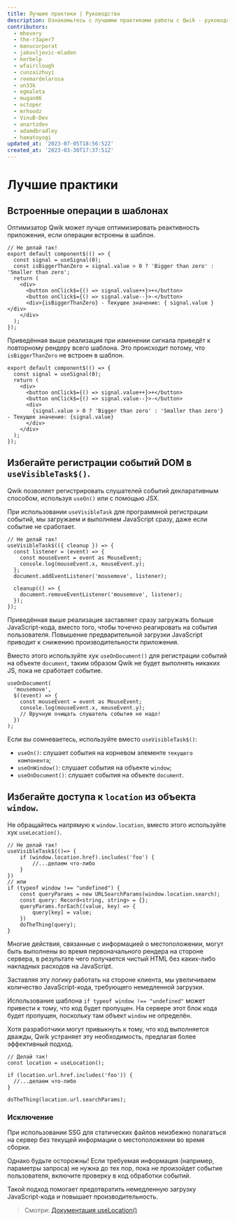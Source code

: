 ```yaml
---
title: Лучшие практики | Руководства
description: Ознакомьтесь с лучшими практиками работы с Qwik - руководством, позволяющим понять, как использовать Qwik в полной мере.
contributors:
  - mhevery
  - the-r3aper7
  - manucorporat
  - jakovljevic-mladen
  - kerbelp
  - wfairclough
  - cunzaizhuyi
  - reemardelarosa
  - un33k
  - egmaleta
  - mugan86
  - octoper
  - mrhoodz
  - VinuB-Dev
  - anartzdev
  - adamdbradley
  - hamatoyogi
updated_at: '2023-07-05T18:56:52Z'
created_at: '2023-03-30T17:37:51Z'
---
```


# Лучшие практики

## Встроенные операции в шаблонах

Оптимизатор Qwik может лучше оптимизировать реактивность приложения, если операции встроены в шаблон.

```tsx title="Неоптимальная реализация"
// Не делай так!
export default component$(() => {
  const signal = useSignal(0);
  const isBiggerThanZero = signal.value > 0 ? 'Bigger than zero' : 'Smaller than zero';
  return (
    <div>
      <button onClick$={() => signal.value++}>+</button>
      <button onClick$={() => signal.value--}>-</button>
      <div>{isBiggerThanZero} - Текущее значение: { signal.value }</div>
    </div>
  );
});
```

Приведённая выше реализация при изменении сигнала приведёт к повторному рендеру всего шаблона. Это происходит потому, что `isBiggerThanZero` не встроен в шаблон.

```tsx title="Оптимальная реализация"
export default component$(() => {
  const signal = useSignal(0);
  return (
    <div>
      <button onClick$={() => signal.value++}>+</button>
      <button onClick$={() => signal.value--}>-</button>
      <div>
        {signal.value > 0 ? 'Bigger than zero' : 'Smaller than zero'} - Текущее значение: {signal.value}
      </div>
    </div>
  );
});
```

## Избегайте регистрации событий DOM в `useVisibleTask$()`.

Qwik позволяет регистрировать слушателей событий декларативным способом, используя `useOn()` или с помощью JSX.

При использовании `useVisibleTask` для программной регистрации событий, мы загружаем и выполняем JavaScript сразу, даже если событие не сработает.

```tsx title="Неоптимальная реализация"
// Не делай так!
useVisibleTask$(({ cleanup }) => {
  const listener = (event) => {
    const mouseEvent = event as MouseEvent;
    console.log(mouseEvent.x, mouseEvent.y);
  };
  document.addEventListener('mousemove', listener);

  cleanup(() => {
    document.removeEventListener('mousemove', listener);
  });
});
```

Приведённая выше реализация заставляет сразу загружать больше JavaScript-кода, вместо того, чтобы точечно реагировать на события пользователя. Повышение предварительной загрузки JavaScript приводит к снижению производительности приложения.

Вместо этого используйте хук `useOnDocument()` для регистрации событий на объекте `document`, таким образом Qwik не будет выполнять никаких JS, пока не сработает событие.

```tsx title="Оптимальная реализация"
useOnDocument(
  'mousemove',
  $((event) => {
    const mouseEvent = event as MouseEvent;
    console.log(mouseEvent.x, mouseEvent.y);
    // Вручную очищать слушатель события не надо!
  })
);
```

Если вы сомневаетесь, используйте вместо `useVisibleTask$()`:
- `useOn()`: слушает события на корневом элементе `текущего компонента`;
- `useOnWindow()`: слушает события на объекте `window`;
- `useOnDocument()`: слушает события на объекте `document`.

## Избегайте доступа к `location` из объекта `window`.

Не обращайтесь напрямую к `window.location`, вместо этого используйте хук `useLocation()`.

```tsx title="Неоптимальная реализация"
// Не делай так!
useVisibleTask$(()=> {
    if (window.location.href).includes('foo') {
        //...делаем что-либо
    }
})
// или
if (typeof window !== "undefined") {
    const queryParams = new URLSearchParams(window.location.search);
    const query: Record<string, string> = {};
    queryParams.forEach((value, key) => {
        query[key] = value;
    })
    doTheThing(query);
}
```

Многие действия, связанные с информацией о местоположении, могут быть выполнены во время первоначального рендера на стороне сервера, в результате чего получается чистый HTML без каких-либо накладных расходов на JavaScript.

Заставляя эту логику работать на стороне клиента, мы увеличиваем количество JavaScript-кода, требующего немедленной загрузки.

Использование шаблона `if typeof window !== "undefined"` может привести к тому, что код будет пропущен. На сервере этот блок кода будет пропущен, поскольку там объект `window` не определён.

Хотя разработчики могут привыкнуть к тому, что код выполняется дважды, Qwik устраняет эту необходимость, предлагая более эффективный подход.

```tsx title="Оптимальная реализация"
// Делай так!
const location = useLocation();

if (location.url.href.includes('foo')) {
  //...делаем что-либо
}

doTheThing(location.url.searchParams);
```

### Исключение

При использовании SSG для статических файлов неизбежно полагаться на сервер без текущей информации о местоположении во время сборки.

Однако будьте осторожны! Если требуемая информация (например, параметры запроса) не нужна до тех пор, пока не произойдет событие пользователя, включите проверку в код обработки событий.

Такой подход помогает предотвратить немедленную загрузку JavaScript-кода и повышает производительность.

> Смотри: [Документация useLocation()](../../api/index.mdx#uselocation)
